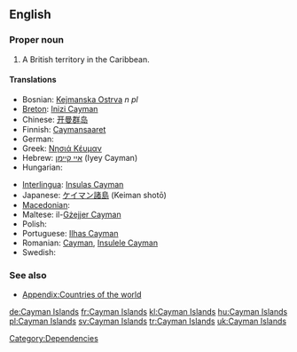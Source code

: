 ==English==
{{wikipedia}}

===Proper noun===
{{infl|en|proper noun|head=[[cayman|Cayman]] [[island|Islands]]}}

# A British territory in the Caribbean.

====Translations====
{{trans-top|British territory in the Caribbean}}
* Bosnian: [[Kejmanska Ostrva]] ''n pl''
* [[Breton]]: [[Inizi Cayman]]
* Chinese: [[开曼群岛]]
* Finnish: [[Caymansaaret]]
* German: {{t|de|Kaimaninseln}}
* Greek: [[Νησιά Κέυμαν]]
* Hebrew: [[איי קיימן]] (Iyey Cayman)
* Hungarian: {{t+|hu|Kajmán-szigetek}}
{{trans-mid}}
* [[Interlingua]]: [[Insulas Cayman]]
* Japanese: [[ケイマン諸島]] (Keiman shotō)
* [[Macedonian]]: {{t|mk|Кајмански Острови|p|tr=Kájmanski Óstrovi|xs=Macedonian}}
* Maltese: il-[[Gżejjer Cayman]]
* Polish: {{t+|pl|Kajmany}}
* Portuguese: [[Ilhas Cayman]]
* Romanian: [[Cayman]], [[Insulele Cayman]] {{m}}
* Swedish: {{t+|sv|Caymanöarna}}
{{trans-bottom}}

===See also===
* [[Appendix:Countries of the world]]

[[Category:Dependencies]]

[[de:Cayman Islands]]
[[fr:Cayman Islands]]
[[kl:Cayman Islands]]
[[hu:Cayman Islands]]
[[pl:Cayman Islands]]
[[sv:Cayman Islands]]
[[tr:Cayman Islands]]
[[uk:Cayman Islands]]